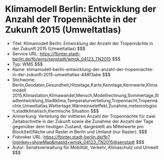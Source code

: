 # Klimamodell Berlin: Entwicklung der Anzahl der Tropennächte in der Zukunft 2015 (Umweltatlas)
- Titel: Klimamodell Berlin: Entwicklung der Anzahl der Tropennächte in der Zukunft 2015 (Umweltatlas) $$$
- Service URL: https://fbinter.stadt-berlin.de/fb/wms/senstadt/wmsk_04123_TN2015 $$$
- Typ: WMS $$$
- Name: klimamodell-berlin-entwicklung-der-anzahl-der-tropennachte-in-der-zukunft-2015-umweltatlas-448f3abe $$$
- Stichworte: Berlin,Geodaten,Gesundheit,Hitzetage,Karte,Kenntage,Kennwerte,Klimamodell 2015,Klimastation,Klimawandel,Mensch,Modellrechnung,Sommertage,Stadtentwicklung,Stadtklima,Temperaturverteilung,Tropennacht,Tropennächte,Umweltatlas,Wetterlage,Wärmeinseleffekt,Zunahme,meteorologisch,stadtklimatisch,thermische Situation $$$
- Anmerkung: Verteilung der mittleren Anzahl der Tropennächte für zwei Zeitabschnitte in der Zukunft sowie die Zunahme der Anzahl der Tage gegenüber dem heutigen Zustand, dargestellt als Mittelwerte pro Block(teil)fläche und Raster in Berlin und Umland (nur Raster). $$$
- Fisbroker URL: https://fbinter.stadt-berlin.de/fb?loginkey=showMap&mapId=wmsk_04123_TN2015@senstadt $$$
- Autor: Senatsverwaltung für Mobilität, Verkehr, Klimaschutz und Umwelt $$$
